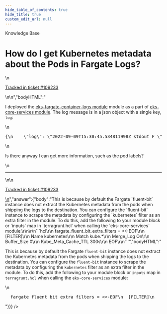 ```yaml
---
hide_table_of_contents: true
hide_title: true
custom_edit_url: null
---
```



<head>
  <link rel="canonical" href="https://github.com/gruntwork-io/knowledge-base/discussions/557" />
</head>

<CenterLayout>
<span className="searchCategory">Knowledge Base</span>
<h1>How do I get Kubernetes metadata about the Pods in Fargate Logs?</h1>
<GitHub discussion={{"id":"D_kwDOF8slf84AQtQ1","number":557,"author":{"login":"yorinasub17"},"title":"How do I get Kubernetes metadata about the Pods in Fargate Logs?","body":"\nI deployed the [eks-fargate-container-logs module](https://github.com/gruntwork-io/terraform-aws-eks/tree/master/modules/eks-fargate-container-logs) module as a part of [eks-core-services module](https://github.com/gruntwork-io/terraform-aws-service-catalog/tree/master/modules/services/eks-core-services). The log message is in a json object with a single key, `log`:\r\n\r\n```json\r\n{\r\n    \"log\": \"2022-09-09T15:30:45.534811998Z stdout F \"\r\n}\r\n```\r\n\r\nIs there anyway I can get more information, such as the pod labels?\n\n---\n\n<ins datetime=\"2022-09-10T00:02:27Z\">\n  <p><a href=\"https://support.gruntwork.io/hc/requests/109233\">Tracked in ticket #109233</a></p>\n</ins>\n","bodyHTML":"<p dir=\"auto\">I deployed the <a href=\"https://github.com/gruntwork-io/terraform-aws-eks/tree/master/modules/eks-fargate-container-logs\">eks-fargate-container-logs module</a> module as a part of <a href=\"https://github.com/gruntwork-io/terraform-aws-service-catalog/tree/master/modules/services/eks-core-services\">eks-core-services module</a>. The log message is in a json object with a single key, <code class=\"notranslate\">log</code>:</p>\n<div class=\"highlight highlight-source-json notranslate position-relative overflow-auto\" dir=\"auto\" data-snippet-clipboard-copy-content=\"{\n    &quot;log&quot;: &quot;2022-09-09T15:30:45.534811998Z stdout F &quot;\n}\"><pre>{\n    <span class=\"pl-ent\">\"log\"</span>: <span class=\"pl-s\"><span class=\"pl-pds\">\"</span>2022-09-09T15:30:45.534811998Z stdout F <span class=\"pl-pds\">\"</span></span>\n}</pre></div>\n<p dir=\"auto\">Is there anyway I can get more information, such as the pod labels?</p>\n<hr>\n<ins datetime=\"2022-09-10T00:02:27Z\">\n  <p dir=\"auto\"><a href=\"https://support.gruntwork.io/hc/requests/109233\" rel=\"nofollow\">Tracked in ticket #109233</a></p>\n</ins>","answer":{"body":"This is because by default the Fargate `fluent-bit` instance does not extract the Kubernetes metadata from the pods when shipping the logs to the destination. You can configure the `fluent-bit` instance to scrape the metadata by configuring the `kubernetes` filter as an extra filter in the module. To do this, add the following to your module block or `inputs` map in `terragrunt.hcl` when calling the `eks-core-services` module:\r\n\r\n```hcl\r\n  fargate_fluent_bit_extra_filters = <<-EOF\r\n  [FILTER]\r\n    Name             kubernetes\r\n    Match            kube.*\r\n    Merge_Log           On\r\n    Buffer_Size         0\r\n    Kube_Meta_Cache_TTL 300s\r\n  EOF\r\n```","bodyHTML":"<p dir=\"auto\">This is because by default the Fargate <code class=\"notranslate\">fluent-bit</code> instance does not extract the Kubernetes metadata from the pods when shipping the logs to the destination. You can configure the <code class=\"notranslate\">fluent-bit</code> instance to scrape the metadata by configuring the <code class=\"notranslate\">kubernetes</code> filter as an extra filter in the module. To do this, add the following to your module block or <code class=\"notranslate\">inputs</code> map in <code class=\"notranslate\">terragrunt.hcl</code> when calling the <code class=\"notranslate\">eks-core-services</code> module:</p>\n<div class=\"highlight highlight-source-terraform notranslate position-relative overflow-auto\" dir=\"auto\" data-snippet-clipboard-copy-content=\"  fargate_fluent_bit_extra_filters = &lt;&lt;-EOF\n  [FILTER]\n    Name             kubernetes\n    Match            kube.*\n    Merge_Log           On\n    Buffer_Size         0\n    Kube_Meta_Cache_TTL 300s\n  EOF\"><pre>  <span class=\"pl-v\"><span class=\"pl-smi\">fargate_fluent_bit_extra_filters</span> <span class=\"pl-k\">= </span></span><span class=\"pl-s\"><span class=\"pl-k\">&lt;&lt;-</span><span class=\"pl-k\">EOF</span></span>\n<span class=\"pl-s\">  [FILTER]</span>\n<span class=\"pl-s\">    Name             kubernetes</span>\n<span class=\"pl-s\">    Match            kube.*</span>\n<span class=\"pl-s\">    Merge_Log           On</span>\n<span class=\"pl-s\">    Buffer_Size         0</span>\n<span class=\"pl-s\">    Kube_Meta_Cache_TTL 300s</span>\n<span class=\"pl-s\"><span class=\"pl-k\">  EOF</span></span></pre></div>"}}} />

</CenterLayout>
  

<!-- ##DOCS-SOURCER-START
{
  "sourcePlugin": "github-discussions",
  "hash": "91710a35dfa237ff8016132bc9efb46f"
}
##DOCS-SOURCER-END -->
